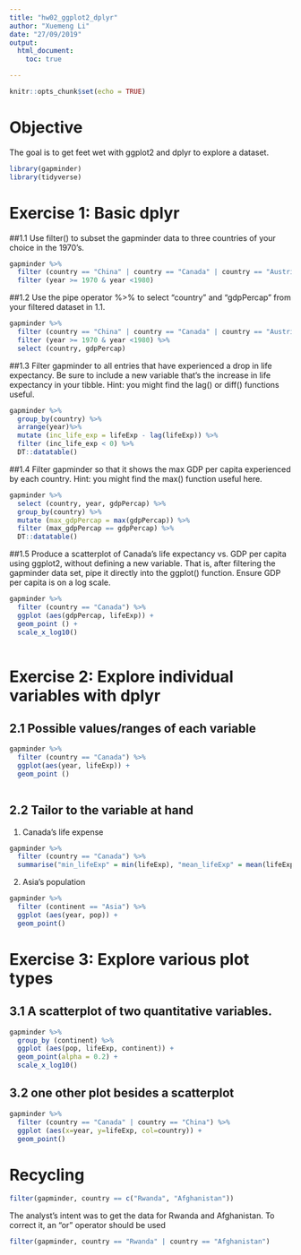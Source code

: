```yaml
---
title: "hw02_ggplot2_dplyr"
author: "Xuemeng Li"
date: "27/09/2019"
output: 
  html_document:
    toc: true

---
```


```r
knitr::opts_chunk$set(echo = TRUE)
```

# Objective
The goal is to get feet wet with ggplot2 and dplyr to explore a dataset.

```r
library(gapminder)
library(tidyverse)
```

# Exercise 1: Basic dplyr

##1.1 Use filter() to subset the gapminder data to three countries of your choice in the 1970’s.
```r
gapminder %>%
  filter (country == "China" | country == "Canada" | country == "Austria") %>%
  filter (year >= 1970 & year <1980)

```

##1.2 Use the pipe operator %>% to select “country” and “gdpPercap” from your filtered dataset in 1.1.
```r
gapminder %>%
  filter (country == "China" | country == "Canada" | country == "Austria") %>%
  filter (year >= 1970 & year <1980) %>%
  select (country, gdpPercap)
```

##1.3 Filter gapminder to all entries that have experienced a drop in life expectancy. Be sure to include a new variable that’s the increase in life expectancy in your tibble. Hint: you might find the lag() or diff() functions useful.
```r
gapminder %>%
  group_by(country) %>%
  arrange(year)%>%
  mutate (inc_life_exp = lifeExp - lag(lifeExp)) %>%
  filter (inc_life_exp < 0) %>%
  DT::datatable()
```

##1.4 Filter gapminder so that it shows the max GDP per capita experienced by each country. Hint: you might find the max() function useful here.
```r
gapminder %>%
  select (country, year, gdpPercap) %>%
  group_by(country) %>%
  mutate (max_gdpPercap = max(gdpPercap)) %>%
  filter (max_gdpPercap == gdpPercap) %>%
  DT::datatable()
```

##1.5 Produce a scatterplot of Canada’s life expectancy vs. GDP per capita using ggplot2, without defining a new variable. That is, after filtering the gapminder data set, pipe it directly into the ggplot() function. Ensure GDP per capita is on a log scale.
```r
gapminder %>%
  filter (country == "Canada") %>%
  ggplot (aes(gdpPercap, lifeExp)) +
  geom_point () +
  scale_x_log10()
  
```

# Exercise 2: Explore individual variables with dplyr
## 2.1 Possible values/ranges of each variable
```r
gapminder %>%
  filter (country == "Canada") %>%
  ggplot(aes(year, lifeExp)) +
  geom_point () 
  
```

## 2.2 Tailor to the variable at hand
1. Canada's life expense
```r
gapminder %>%
  filter (country == "Canada") %>%
  summarise("min_lifeExp" = min(lifeExp), "mean_lifeExp" = mean(lifeExp), "max_lifeExp" = max(lifeExp))

```

2. Asia's population
```r
gapminder %>%
  filter (continent == "Asia") %>%
  ggplot (aes(year, pop)) + 
  geom_point()
```


# Exercise 3: Explore various plot types
## 3.1 A scatterplot of two quantitative variables.
```r
gapminder %>%
  group_by (continent) %>%
  ggplot (aes(pop, lifeExp, continent)) + 
  geom_point(alpha = 0.2) +
  scale_x_log10() 
```


## 3.2 one other plot besides a scatterplot
```r
gapminder %>%
  filter (country == "Canada" | country == "China") %>%
  ggplot (aes(x=year, y=lifeExp, col=country)) + 
  geom_point()
```

  

# Recycling 
```r
filter(gapminder, country == c("Rwanda", "Afghanistan"))
```

The analyst’s intent was to get the data for Rwanda and Afghanistan. To correct it, an "or" operator should be used
```r
filter(gapminder, country == "Rwanda" | country == "Afghanistan")

```

